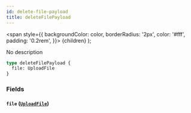 ```yaml
---
id: delete-file-payload
title: deleteFilePayload
---
```


<span
style={{
      backgroundColor: color,
      borderRadius: '2px',
      color: '#fff',
      padding: '0.2rem',
    }}>
{children}
</span>
);

No description

```graphql
type deleteFilePayload {
  file: UploadFile
}
```

### Fields

#### `file` ([`UploadFile`](/v1/objects/upload-file))
